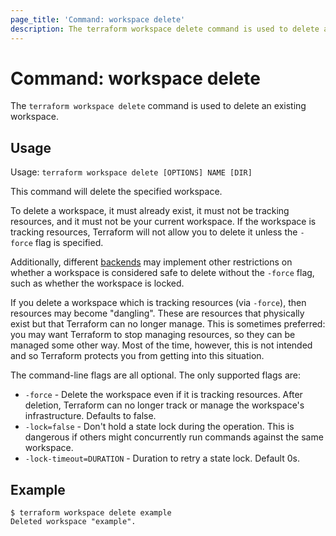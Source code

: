 ```yaml
---
page_title: 'Command: workspace delete'
description: The terraform workspace delete command is used to delete a workspace.
---
```


# Command: workspace delete

The `terraform workspace delete` command is used to delete an existing workspace.

## Usage

Usage: `terraform workspace delete [OPTIONS] NAME [DIR]`

This command will delete the specified workspace.

To delete a workspace, it must already exist, it must not be tracking resources,
and it must not be your current workspace. If the workspace is tracking resources,
Terraform will not allow you to delete it unless the `-force` flag is specified.

Additionally, different [backends](/terraform/language/settings/backends/configuration#backend-types) may implement other
restrictions on whether a workspace is considered safe to delete without the `-force` flag, such as whether the workspace is locked.

If you delete a workspace which is tracking resources (via `-force`), then resources
may become "dangling". These are resources that physically exist but that
Terraform can no longer manage. This is sometimes preferred: you may want
Terraform to stop managing resources, so they can be managed some other way.
Most of the time, however, this is not intended and so Terraform protects you
from getting into this situation.

The command-line flags are all optional. The only supported flags are:

* `-force` - Delete the workspace even if it is tracking resources. After deletion, Terraform can no longer track or manage the workspace's infrastructure. Defaults to false.
* `-lock=false` - Don't hold a state lock during the operation. This is
  dangerous if others might concurrently run commands against the same
  workspace.
* `-lock-timeout=DURATION` - Duration to retry a state lock. Default 0s.

## Example

```shell-session
$ terraform workspace delete example
Deleted workspace "example".
```
